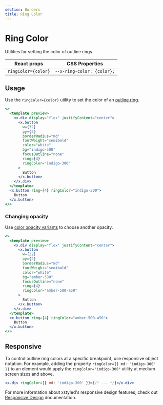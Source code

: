 ```yaml
---
section: Borders
title: Ring Color
---
```


# Ring Color

Utilities for setting the color of outline rings.

| React props         | CSS Properties             |
| ------------------- | -------------------------- |
| `ringColor={color}` | `--x-ring-color: {color};` |

## Usage

Use the `ringColor={color}` utility to set the color of an [outline ring](@TODO-link).

```jsx preview color=indigo
<>
  <template preview>
    <x.div display="flex" justifyContent="center">
      <x.button
        w={32}
        py={2}
        borderRadius="md"
        fontWeight="semibold"
        color="white"
        bg="indigo-500"
        focusOutline="none"
        ring={4}
        ringColor="indigo-300"
      >
        Button
      </x.button>
    </x.div>
  </template>
  <x.button ring={4} ringColor="indigo-300">
    Button
  </x.button>
</>
```

### Changing opacity

Use [color opacity variants](@TODO-link) to choose another opacity.

```jsx preview color=amber
<>
  <template preview>
    <x.div display="flex" justifyContent="center">
      <x.button
        w={32}
        py={2}
        borderRadius="md"
        fontWeight="semibold"
        color="white"
        bg="amber-500"
        focusOutline="none"
        ring={4}
        ringColor="amber-500-a50"
      >
        Button
      </x.button>
    </x.div>
  </template>
  <x.button ring={4} ringColor="amber-500-a50">
    Button
  </x.button>
</>
```

## Responsive

To control outline ring colors at a specific breakpoint, use responsive object notation. For example, adding the property `ringColor={{ md: "indigo-300" }}` to an element would apply the `ringColor="indigo-300"` utility at medium screen sizes and above.

```jsx
<x.div ringColor={{ md: 'indigo-300' }}>{/* ... */}</x.div>
```

For more information about xstyled's responsive design features, check out [Responsive Design](@TODO-link) documentation.
